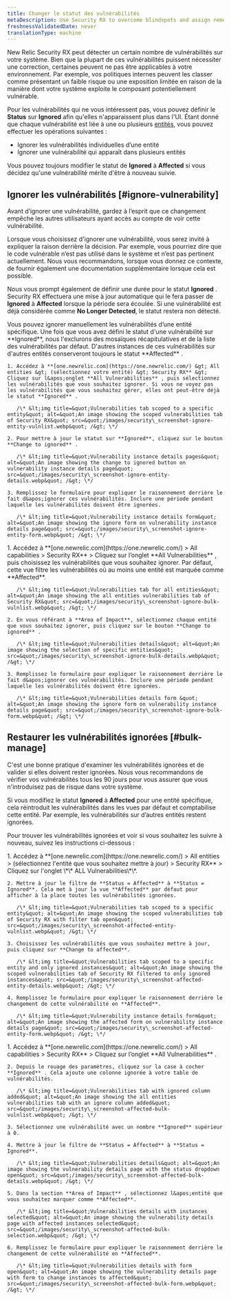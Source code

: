 ```yaml
---
title: Changer le statut des vulnérabilités
metaDescription: Use Security RX to overcome blindspots and assign remediation to developers as a security team.
freshnessValidatedDate: never
translationType: machine
---
```


New Relic Security RX peut détecter un certain nombre de vulnérabilités sur votre système. Bien que la plupart de ces vulnérabilités puissent nécessiter une correction, certaines peuvent ne pas être applicables à votre environnement. Par exemple, vos politiques internes peuvent les classer comme présentant un faible risque ou une exposition limitée en raison de la manière dont votre système exploite le composant potentiellement vulnérable.

Pour les vulnérabilités qui ne vous intéressent pas, vous pouvez définir le **Status** sur **Ignored** afin qu&apos;elles n&apos;apparaissent plus dans l&apos;UI. Étant donné que chaque vulnérabilité est liée à une ou plusieurs [entités](/docs/new-relic-solutions/new-relic-one/core-concepts/what-entity-new-relic/#what-is-entity), vous pouvez effectuer les opérations suivantes :

* Ignorer les vulnérabilités individuelles d’une entité
* Ignorer une vulnérabilité qui apparaît dans plusieurs entités

Vous pouvez toujours modifier le statut de **Ignored** à **Affected** si vous décidez qu&apos;une vulnérabilité mérite d&apos;être à nouveau suivie.

## Ignorer les vulnérabilités [#ignore-vulnerability]

<Callout variant="tip">
  Avant d’ignorer une vulnérabilité, gardez à l’esprit que ce changement empêche les autres utilisateurs ayant accès au compte de voir cette vulnérabilité.
</Callout>

Lorsque vous choisissez d&apos;ignorer une vulnérabilité, vous serez invité à expliquer la raison derrière la décision. Par exemple, vous pourriez dire que le code vulnérable n’est pas utilisé dans le système et n’est pas pertinent actuellement. Nous vous recommandons, lorsque vous donnez ce contexte, de fournir également une documentation supplémentaire lorsque cela est possible.

Nous vous prompt également de définir une durée pour le statut **Ignored** . Security RX effectuera une mise à jour automatique qui le fera passer de **Ignored** à **Affected** lorsque la période sera écoulée. Si une vulnérabilité est déjà considérée comme **No Longer Detected**, le statut restera non détecté.

<CollapserGroup>
  <Collapser id="ignore-entity" title="Ignorer une vulnérabilité pour une entité spécifique">
    Vous pouvez ignorer manuellement les vulnérabilités d’une entité spécifique. Une fois que vous avez défini le statut d&apos;une vulnérabilité sur **Ignored**, nous l&apos;exclurons des mosaïques récapitulatives et de la liste des vulnérabilités par défaut. D&apos;autres instances de ces vulnérabilités sur d&apos;autres entités conserveront toujours le statut **Affected** .

    1. Accédez à **[one.newrelic.com](https://one.newrelic.com/) &gt; All entities &gt; (sélectionnez votre entité) &gt; Security RX** &gt; Cliquez sur l&apos;onglet **All Vulnerabilities** , puis sélectionnez les vulnérabilités que vous souhaitez ignorer. Si vous ne voyez pas les vulnérabilités que vous souhaitez gérer, elles ont peut-être déjà le statut **Ignored** .

       /\* &lt;img title=&quot;Vulnerabilities tab scoped to a specific entity&quot; alt=&quot;An image showing the scoped vulnerabilities tab of Security RX&quot; src=&quot;/images/security\_screenshot-ignore-entity-vulnlist.webp&quot; /&gt; \*/

    2. Pour mettre à jour le statut sur **Ignored**, cliquez sur le bouton **Change to ignored** .

       /\* &lt;img title=&quot;Vulnerability instance details pages&quot; alt=&quot;An image showing the change to ignored button on vulnerability instance details page&quot; src=&quot;/images/security\_screenshot-ignore-entity-details.webp&quot; /&gt; \*/

    3. Remplissez le formulaire pour expliquer le raisonnement derrière le fait d&apos;ignorer ces vulnérabilités. Inclure une période pendant laquelle les vulnérabilités doivent être ignorées.

       /\* &lt;img title=&quot;Vulnerability instance details form&quot; alt=&quot;An image showing the ignore form on vulnerability instance details page&quot; src=&quot;/images/security\_screenshot-ignore-entity-form.webp&quot; /&gt; \*/
  </Collapser>

  <Collapser id="bulk-ignore" title="Ignorer les vulnérabilités de plusieurs entités">
    1. Accédez à **[one.newrelic.com](https://one.newrelic.com/) &gt; All capabilities &gt; Security RX** &gt; Cliquez sur l’onglet **All Vulnerabilities** , puis choisissez les vulnérabilités que vous souhaitez ignorer. Par défaut, cette vue filtre les vulnérabilités où au moins une entité est marquée comme **Affected**.

       /\* &lt;img title=&quot;Vulnerabilities tab for all entities&quot; alt=&quot;An image showing the all entities vulnerabilities tab of Security RX&quot; src=&quot;/images/security\_screenshot-ignore-bulk-vulnlist.webp&quot; /&gt; \*/

    2. En vous référant à **Area of Impact**, sélectionnez chaque entité que vous souhaitez ignorer, puis cliquez sur le bouton **Change to ignored** .

       /\* &lt;img title=&quot;Vulnerabilities details&quot; alt=&quot;An image showing the selection of specific entities&quot; src=&quot;/images/security\_screenshot-ignore-bulk-details.webp&quot; /&gt; \*/

    3. Remplissez le formulaire pour expliquer le raisonnement derrière le fait d&apos;ignorer ces vulnérabilités. Inclure une période pendant laquelle les vulnérabilités doivent être ignorées.

       /\* &lt;img title=&quot;Vulnerabilities details form &quot; alt=&quot;An image showing the ignore form on vulnerability instance details page&quot; src=&quot;/images/security\_screenshot-ignore-bulk-form.webp&quot; /&gt; \*/
  </Collapser>
</CollapserGroup>

## Restaurer les vulnérabilités ignorées [#bulk-manage]

C&apos;est une bonne pratique d&apos;examiner les vulnérabilités ignorées et de valider si elles doivent rester ignorées. Nous vous recommandons de vérifier vos vulnérabilités tous les 90 jours pour vous assurer que vous n&apos;introduisez pas de risque dans votre système.

Si vous modifiez le statut **Ignored** à **Affected** pour une entité spécifique, cela réintroduit les vulnérabilités dans les vues par défaut et comptabilise cette entité. Par exemple, les vulnérabilités sur d’autres entités restent ignorées.

Pour trouver les vulnérabilités ignorées et voir si vous souhaitez les suivre à nouveau, suivez les instructions ci-dessous :

<CollapserGroup>
  <Collapser id="remove-ignored" title="Supprimer le statut ignoré pour une entité spécifique">
    1. Accédez à **[one.newrelic.com](https://one.newrelic.com/) &gt; All entities &gt; (sélectionnez l&apos;entité que vous souhaitez mettre à jour) &gt; Security RX** &gt; Cliquez sur l&apos;onglet \*\* ALL Vulnerabilities\*\*.

    2. Mettre à jour le filtre de **Status = Affected** à **Status = Ignored**. Cela met à jour la vue **Affected** par défaut pour afficher à la place toutes les vulnérabilités ignorées.

       /\* &lt;img title=&quot;Vulnerabilities tab scoped to a specific entity&quot; alt=&quot;An image showing the scoped vulnerabilities tab of Security RX with filter tab open&quot; src=&quot;/images/security\_screenshot-affected-entity-vulnlist.webp&quot; /&gt; \*/

    3. Choisissez les vulnérabilités que vous souhaitez mettre à jour, puis cliquez sur **Change to affected**.

       /\* &lt;img title=&quot;Vulnerabilities tab scoped to a specific entity and only ignored instances&quot; alt=&quot;An image showing the scoped vulnerabilities tab of Security RX filtered to only ignored instances&quot; src=&quot;/images/security\_screenshot-affected-entity-details.webp&quot; /&gt; \*/

    4. Remplissez le formulaire pour expliquer le raisonnement derrière le changement de cette vulnérabilité en **Affected**.

       /\* &lt;img title=&quot;Vulnerability instance details form&quot; alt=&quot;An image showing the affected form on vulnerability instance details page&quot; src=&quot;/images/security\_screenshot-affected-entity-form.webp&quot; /&gt; \*/
  </Collapser>

  <Collapser id="bulk-change-status" title="Supprimer le statut ignoré dans plusieurs entités">
    1. Accédez à **[one.newrelic.com](https://one.newrelic.com/) &gt; All capabilities &gt; Security RX** &gt; Cliquez sur l’onglet **All Vulnerabilities** .

    2. Depuis le rouage des paramètres, cliquez sur la case à cocher **Ignored** . Cela ajoute une colonne ignorée à votre table de vulnérabilités.

       /\* &lt;img title=&quot;Vulnerabilities tab with ignored column added&quot; alt=&quot;An image showing the all entities vulnerabilities tab with an ignore column added&quot; src=&quot;/images/security\_screenshot-affected-bulk-vulnlist.webp&quot; /&gt; \*/

    3. Sélectionnez une vulnérabilité avec un nombre **Ignored** supérieur à 0.

    4. Mettre à jour le filtre de **Status = Affected** à **Status = Ignored**.

       /\* &lt;img title=&quot;Vulnerabilities details&quot; alt=&quot;An image showing the vulnerability details page with the status dropdown open&quot; src=&quot;/images/security\_screenshot-affected-bulk-details.webp&quot; /&gt; \*/

    5. Dans la section **Area of Impact** , sélectionnez l&apos;entité que vous souhaitez marquer comme **Affected**.

       /\* &lt;img title=&quot;Vulnerabilities details with instances selected&quot; alt=&quot;An image showing the vulnerability details page with affected instances selected&quot; src=&quot;/images/security\_screenshot-affected-bulk-selection.webp&quot; /&gt; \*/

    6. Remplissez le formulaire pour expliquer le raisonnement derrière le changement de cette vulnérabilité en **Affected**.

       /\* &lt;img title=&quot;Vulnerabilities details with form open&quot; alt=&quot;An image showing the vulnerability details page with form to change instances to affected&quot; src=&quot;/images/security\_screenshot-affected-bulk-form.webp&quot; /&gt; \*/
  </Collapser>
</CollapserGroup>